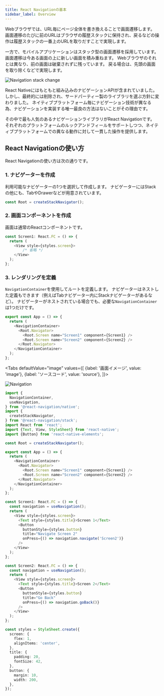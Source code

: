 ```yaml
---
title: React Navigationの基本
sidebar_label: Overview
---
```



Webブラウザでは、URL毎にページ全体を書き換えることで画面遷移します。
画面遷移のたびに前のURLはブラウザの履歴スタックに保持され、戻るなどの操作は履歴スタックの一番上のURLを取りだすことで実現します。

一方で、モバイルアプリケーションはスタック型の画面遷移を採用しています。
画面遷移は今ある画面の上に新しい画面を積み重ねます。
Webブラウザのそれとは異なり、前の画面は破棄されずに残っています。
戻る場合は、先頭の画面を取り除くなどで実現します。

![Navigation stack change](navigation_image.png)

React Nativeにはもともと組み込みのナビゲーションAPIが含まれていました。
しかし、最終的には削除され、サードパーティー製のライブラリを選ぶ方針に変わりました。
ネイティブプラットフォーム毎にナビゲーション技術が異なる為、ナビゲーションを実装する唯一最良の方法はないことがその理由です。

その中で最も人気のあるナビゲーションライブラリがReact Navigationです。
それぞれのプラットフォームのルックアンドフィールをサポートしつつ、ネイティブプラットフォームでの異なる動作に対して一貫した操作を提供します。

## React Navigationの使い方

React Navigationの使い方は次の通りです。

### 1. ナビゲーターを作成

利用可能なナビゲーターの1つを選択して作成します。
ナビゲーターにはStackの他にも、TabやDrawerなどが用意されています。

```typescript
const Root = createStackNavigator();
```

### 2. 画面コンポーネントを作成

画面は通常のReactコンポーネントです。

```typescript jsx
const Screen1: React.FC = () => {
  return (
    <View style={styles.screen}>
        /* 省略 */
    </View>
  );
};
```

### 3. レンダリングを定義

`NavigationContainer`を使用してルートを定義します。
ナビゲーターはネストした定義もできます（例えばTabナビゲーター内にStackナビゲーターがあるなど）。
ナビゲーターがネストされている場合でも、必要な`NavigationContainer`は1つだけです。

```typescript jsx
export const App = () => {
  return (
    <NavigationContainer>
      <Root.Navigator>
        <Root.Screen name="Screen1" component={Screen1} />
        <Root.Screen name="Screen2" component={Screen2} />
      </Root.Navigator>
    </NavigationContainer>
  );
};
```

<!-- textlint-disable ja-technical-writing/sentence-length,ja-technical-writing/max-comma,ja-spacing/ja-no-space-around-parentheses,jtf-style/3.3.かっこ類と隣接する文字の間のスペースの有無,ja-technical-writing/ja-no-mixed-period -->

<Tabs
  defaultValue="image"
  values={[
    {label: '画面イメージ', value: 'image'},
    {label: 'ソースコード', value: 'source'},
  ]}>

<!-- textlint-enable ja-technical-writing/sentence-length,ja-technical-writing/max-comma,ja-spacing/ja-no-space-around-parentheses,jtf-style/3.3.かっこ類と隣接する文字の間のスペースの有無,ja-technical-writing/ja-no-mixed-period -->

<TabItem value="image">

![Navigation](navigation.png)

</TabItem>

<TabItem value="source">

```typescript jsx title="/src/App.tsx"
import {
  NavigationContainer,
  useNavigation,
} from '@react-navigation/native';
import {
  createStackNavigator,
} from '@react-navigation/stack';
import React from 'react';
import {Text, View, StyleSheet} from 'react-native';
import {Button} from 'react-native-elements';

const Root = createStackNavigator();

export const App = () => {
  return (
    <NavigationContainer>
      <Root.Navigator>
        <Root.Screen name="Screen1" component={Screen1} />
        <Root.Screen name="Screen2" component={Screen2} />
      </Root.Navigator>
    </NavigationContainer>
  );
};

const Screen1: React.FC = () => {
  const navigation = useNavigation();
  return (
    <View style={styles.screen}>
      <Text style={styles.title}>Screen 1</Text>
      <Button
        buttonStyle={styles.button}
        title="Navigate Screen 2"
        onPress={() => navigation.navigate('Screen2')}
      />
    </View>
  );
};

const Screen2: React.FC = () => {
  const navigation = useNavigation();
  return (
    <View style={styles.screen}>
      <Text style={styles.title}>Screen 2</Text>
      <Button
        buttonStyle={styles.button}
        title="Go Back"
        onPress={() => navigation.goBack()}
      />
    </View>
  );
};

const styles = StyleSheet.create({
  screen: {
    flex: 1,
    alignItems: 'center',
  },
  title: {
    padding: 20,
    fontSize: 42,
  },
  button: {
    margin: 10,
    width: 200,
  },
});
```

</TabItem>
</Tabs>
